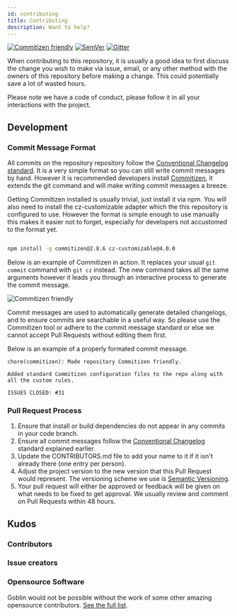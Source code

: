 ```yaml
---
id: contributing
title: Contributing
description: Want to help?
---
```



[![Commitizen friendly](https://img.shields.io/badge/commitizen-friendly-brightgreen.svg)](http://commitizen.github.io/cz-cli/)
[![SemVer](https://img.shields.io/badge/SemVer-v2.0.0-green)](https://semver.org/spec/v2.0.0.html)
[![Gitter](https://badges.gitter.im/goblin-ogm/goblin.svg)](https://gitter.im/goblin-ogm/goblin)

When contributing to this repository, it is usually a good idea to first discuss the change you
wish to make via issue, email, or any other method with the owners of this repository before
making a change. This could potentially save a lot of wasted hours.

Please note we have a code of conduct, please follow it in all your interactions with the project.

## Development

### Commit Message Format

All commits on the repository repository follow the
[Conventional Changelog standard](https://github.com/conventional-changelog/conventional-changelog-eslint/blob/master/convention.md).
It is a very simple format so you can still write commit messages by hand. However it is
recommended developers install [Commitizen](https://commitizen.github.io/cz-cli/),
it extends the git command and will make writing commit messages a breeze.

Getting Commitizen installed is usually trivial, just install it via npm. You will also
need to install the cz-customizable adapter which the this repository is configured
to use. However the format is simple enough to use manually this makes it easier not to forget,
especially for developers not accustomed to the format yet.

```bash

npm install -g commitizen@2.8.6 cz-customizable@4.0.0
```

Below is an example of Commitizen in action. It replaces your usual `git commit` command
with `git cz` instead. The new command takes all the same arguments however it leads you
through an interactive process to generate the commit message.

![Commitizen friendly](http://aparapi.com/images/commitizen.gif)

Commit messages are used to automatically generate detailed changelogs, and to ensure
commits are searchable in a useful way. So please use the Commitizen tool or adhere to
the commit message standard or else we cannot accept Pull Requests without editing
them first.

Below is an example of a properly formated commit message.

```
chore(commitizen): Made repository Commitizen friendly.

Added standard Commitizen configuration files to the repo along with all the custom rules.

ISSUES CLOSED: #31
```

### Pull Request Process

1. Ensure that install or build dependencies do not appear in any commits in your code branch.
2. Ensure all commit messages follow the [Conventional Changelog](https://github.com/conventional-changelog/conventional-changelog-eslint/blob/master/convention.md)
   standard explained earlier.
3. Update the CONTRIBUTORS.md file to add your name to it if it isn't already there (one entry
   per person).
4. Adjust the project version to the new version that this Pull Request would represent. The
   versioning scheme we use is [Semantic Versioning](http://semver.org/).
5. Your pull request will either be approved or feedback will be given on what needs to be
   fixed to get approval. We usually review and comment on Pull Requests within 48 hours.

## Kudos

### Contributors

<ContributorList list={Contributors} />

### Issue creators

<ContributorList list={IssueCreators} />

### Opensource Software

Goblin would not be possible without the work of some other amazing opensource contributors. [See the full list](/humans.txt).
